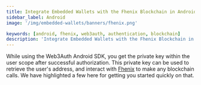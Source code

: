 ```yaml
---
title: Integrate Embedded Wallets with the Fhenix Blockchain in Android
sidebar_label: Android
image: '/img/embedded-wallets/banners/fhenix.png'

keywords: [android, fhenix, web3auth, authentication, blockchain]
description: 'Integrate Embedded Wallets with the Fhenix Blockchain in Android | Embedded Wallets'
---
```



<SEO
  title="Integrate Embedded Wallets with the Fhenix Blockchain in Android"
  description="Integrate Embedded Wallets with the Fhenix Blockchain in Android | Embedded Wallets"
  image="https://docs.metamask.io/img/embedded-wallets/banners/fhenix.png"
  slug="/embedded-wallets/connect-blockchain/evm/fhenix/android"
/>

While using the Web3Auth Android SDK, you get the private key within the user scope after successful authorization. This private key can be used to retrieve the user's address, and interact with [Fhenix](https://fhenix.io/) to make any blockchain calls. We have highlighted a few here for getting you started quickly on that.

<EVMInteraction />
